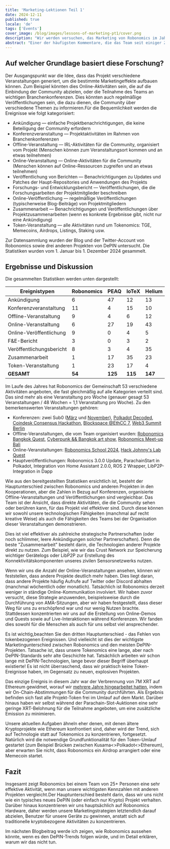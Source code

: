 ```yaml
---
title: 'Marketing-Lektionen Teil 1'
date: 2024-12-11
published: true
locale: 'de'
tags: ['Events']
cover_image: /blog/images/lessons-of-marketing-pt1/cover.png
description: "Wir werden versuchen, das Marketing von Robonomics im Jahr 2024 zu analysieren, die jährliche Aktivität des Projekts zu bewerten und sie mit ähnlichen Projekten zu vergleichen. Sie werden sehen, wie aktiv das Team im Laufe des Jahres war und welche Prinzipien Robonomics im Marketing verfolgt."
abstract: "Einer der häufigsten Kommentare, die das Team seit einiger Zeit hört, ist der Rat, mehr Marketing zu betreiben. Typischerweise werden diesen Vorschlägen keine durchdachten Marketingmaßnahmen folgen, aber die Botschaft ist klar. Wenn Sie mehr in Werbeaktivitäten investieren, wird alles wunderbar sein und Ihr Token wird zum Mond fliegen. In diesem Blogbeitrag werde ich versuchen, diese Situation zu analysieren, die jährliche Aktivität von Robonomics zu bewerten und sie mit ähnlichen Projekten zu vergleichen. Sie werden sehen, wie aktiv das Team im Laufe des Jahres war und welche Prinzipien wir im Marketing verfolgen. Ivan Berman [Fingerling42]" 
---
```


## Auf welcher Grundlage basiert diese Forschung?

Der Ausgangspunkt war die Idee, dass das Projekt verschiedene Veranstaltungen generiert, um die bestimmte Marketingeffekte aufbauen können. Zum Beispiel könnten dies Online-Aktivitäten sein, die auf die Einbindung der Community abzielen, oder die Teilnahme des Teams an wichtigen Branchenkonferenzen. Dies könnten auch regelmäßige Veröffentlichungen sein, die dazu dienen, die Community über verschiedene Themen zu informieren.Für die Bequemlichkeit werden die Ereignisse wie folgt kategorisiert:

- Ankündigung — einfache Projektbenachrichtigungen, die keine Beteiligung der Community erfordern
- Konferenzveranstaltung — Projektaktivitäten im Rahmen von Branchenkonferenzen
- Offline-Veranstaltung — IRL-Aktivitäten für die Community, organisiert vom Projekt (Menschen können zum Veranstaltungsort kommen und an etwas teilnehmen)
- Online-Veranstaltung — Online-Aktivitäten für die Community (Menschen können auf Online-Ressourcen zugreifen und an etwas teilnehmen)
- Veröffentlichung von Berichten — Benachrichtigungen zu Updates und Patches der Haupt-Repositories und Anwendungen des Projekts
- Forschungs- und Entwicklungsbericht — Veröffentlichungen, die die Forschungsarbeiten der Projektmitglieder beschreiben
- Online-Veröffentlichung — regelmäßige Veröffentlichungen (typischerweise Blog-Beiträge) von Projektmitgliedern
- Zusammenarbeit — Benachrichtigungen und Veröffentlichungen über Projektzusammenarbeiten (wenn es konkrete Ergebnisse gibt, nicht nur eine Ankündigung)
- Token-Veranstaltung — alle Aktivitäten rund um Tokenomics: TGE, Memecoins, Airdrops, Listings, Staking usw.

Zur Datensammlung wurden der Blog und der Twitter-Account von Robonomics sowie drei anderen Projekten von DePIN untersucht. Die Statistiken wurden vom 1. Januar bis 1. Dezember 2024 gesammelt.

## Ergebnisse und Diskussion

Die gesammelten Statistiken werden unten dargestellt:

<div class="big-table">

| **Ereignistypen** | **Robonomics** | **PEAQ** | **IoTeX** | **Helium** |
|-------------------|----------------|----------|-----------|------------|
| Ankündigung      | 6              | 47       | 12        | 13         |
| Konferenzveranstaltung | 11             | 4        | 15        | 10         |
| Offline-Veranstaltung   | 9              | 4        | 6         | 12         |
| Online-Veranstaltung    | 6              | 27       | 19        | 43         |
| Online-Veröffentlichung | 9              | 0        | 4         | 5          |
| F&E-Bericht            | 3              | 0        | 3         | 2          |
| Veröffentlichungsbericht | 8              | 3        | 4         | 35         |
| Zusammenarbeit         | 1              | 17       | 35        | 23         |
| Token-Veranstaltung    | 1              | 23       | 17        | 4          |
| **GESAMT**             | **54**         | **125**  | **115**   | **147**    |

</div>

Im Laufe des Jahres hat Robonomics der Gemeinschaft 53 verschiedene Aktivitäten angeboten, die fast gleichmäßig auf alle Kategorien verteilt sind. Das sind mehr als eine Veranstaltung pro Woche (genauer gesagt 53 Veranstaltungen / 48 Wochen = 1,1 Veranstaltung pro Woche). Zu den bemerkenswerten Veranstaltungen gehören: 

- Konferenzen: zwei Sub0 ([März](https://x.com/AIRA_Robonomics/status/1778039290590543945) und [November](https://x.com/AIRA_Robonomics/status/1851383351208284528)), [Polkadot Decoded](https://robonomics.network/blog/beer-bar-decoded2024/), [Coindesk Consensus Hackathon](https://robonomics.network/blog/robonomics-at-consensus-2024/), [Blockspace @EthCC 7](https://x.com/AIRA_Robonomics/status/1810274900478689311), [Web3 Summit Berlin](https://x.com/AIRA_Robonomics/status/1825637877562147198)
- Offline-Veranstaltungen, die vom Team organisiert wurden: [Robonomics Bangkok Quest](https://robonomics.network/blog/robo-season-pass-2025-welcome-to-the-paper-st-club/), [Cyberpunk && Bangkok art show](https://x.com/AIRA_Robonomics/status/1854244622949830930), [Robonomics Meet-up Bali](https://x.com/AIRA_Robonomics/status/1771734812857974962)
- Online-Veranstaltungen: [Robonomics School 2024](https://x.com/AIRA_Robonomics/status/1788860085701103701), [Hack Johnny's Lab Quest](https://robonomics.network/blog/robonomics-school-2024-hack-johnny-lab/)
- Hauptveröffentlichungen: Robonomics 3.0.0 Update, ParachainStart in Polkadot, Integration von Home Assistant 2.0.0, ROS 2 Wrapper, LibP2P-Integration in Dapp

Wie aus den bereitgestellten Statistiken ersichtlich ist, besteht der Hauptunterschied zwischen Robonomics und anderen Projekten in den Kooperationen, aber die Zahlen in Bezug auf Konferenzen, organisierte Offline-Veranstaltungen und Veröffentlichungen sind vergleichbar. Das Team ist der Ansicht, dass direkte Aktivitäten, die die Community sehen oder berühren kann, für das Projekt viel effektiver sind. Durch diese können wir sowohl unsere technologischen Fähigkeiten (manchmal auf recht kreative Weise) als auch die Fähigkeiten des Teams bei der Organisation dieser Veranstaltungen demonstrieren.

Dies ist viel effektiver als zahlreiche strategische Partnerschaften (oder noch schlimmer, leere Ankündigungen solcher Partnerschaften). Denn die beste "Zusammenarbeit" besteht darin, die Technologien anderer Projekte direkt zu nutzen. Zum Beispiel, wie wir das Crust Network zur Speicherung wichtiger Gerätelogs oder LibP2P zur Erstellung des Konnektivitätskomponenten unseres zivilen Sensorsnetzwerks nutzen.

Wenn wir uns die Anzahl der Online-Veranstaltungen ansehen, können wir feststellen, dass andere Projekte deutlich mehr haben. Dies liegt daran, dass andere Projekte häufig Aufrufe auf Twitter oder Discord abhalten (manchmal wöchentlich oder monatlich). Tatsächlich ist Robonomics derzeit weniger in ständige Online-Kommunikation involviert. Wir haben zuvor versucht, diese Strategie anzuwenden, beispielsweise durch die Durchführung von AMA-Sitzungen, aber wir haben festgestellt, dass dieser Weg für uns zu erschöpfend war und nur wenig Nutzen brachte. Stattdessen konzentrierten wir uns auf die Erstellung von Online-Demos und Quests sowie auf Live-Interaktionen während Konferenzen. Wir fanden dies sowohl für die Menschen als auch für uns selbst viel ansprechender.

Es ist wichtig,beachten Sie den dritten Hauptunterschied - das Fehlen von tokenbezogenen Ereignissen. Und vielleicht ist dies der wichtigste Marketingunterschied zwischen Robonomics und den meisten DePIN-Projekten. Tatsache ist, dass unsere Tokenomics eine lange, aber nach DePIN-Standards sehr alte Geschichte hat. Tatsächlich arbeiten wir schon lange mit DePIN-Technologien, lange bevor dieser Begriff überhaupt existierte! Es ist nicht überraschend, dass wir praktisch keine Token-Ereignisse haben, im Gegensatz zu neuen, explosiven Projekten.

Das einzige Ereignis in diesem Jahr war der Verbrennung von 7M XRT auf Ethereum gewidmet, worauf wir [mehrere Jahre hingearbeitet hatten](https://robonomics.network/blog/7-years-of-robonomics-development-and-burning-7-million-xrt/), indem wir On-Chain-Abstimmungen für die Community durchführten. Als Ergebnis befinden sich fast alle Projekt-Token frei im Umlauf auf dem Markt. Darüber hinaus haben wir selbst während der Parachain-Slot-Auktionen eine sehr geringe XRT-Belohnung für die Teilnahme angeboten, um eine zusätzliche Emission zu minimieren.

Unsere aktuellen Aufgaben ähneln eher denen, mit denen ältere Kryptoprojekte wie Ethereum konfrontiert sind, daher wird der Trend, sich auf Technologie statt auf Tokenomics zu konzentrieren, fortgesetzt. Natürlich wird die notwendige Grundfunktionalität für den Token-Umlauf gestartet (zum Beispiel Brücken zwischen Kusama\<\>Polkadot\<\>Ethereum), aber erwarten Sie nicht, dass Robonomics ein Airdrop arrangiert oder eine Memecoin startet.

## Fazit

Insgesamt zeigt Robonomics bei einem Team von 25+ Personen eine sehr effektive Aktivität, wenn man unsere wichtigsten Kennzahlen mit anderen Projekten vergleicht.Der Hauptunterschied besteht darin, dass wir uns nicht wie ein typisches neues DePIN (oder einfach nur Krypto) Projekt verhalten. Darüber hinaus konzentrieren wir uns hauptsächlich auf Robonomics Hardware, daher werden unsere Marketingstrategien letztendlich darauf abzielen, Benutzer für unsere Geräte zu gewinnen, anstatt sich auf traditionelle kryptobezogene Aktivitäten zu konzentrieren.

Im nächsten Blogbeitrag werde ich zeigen, wie Robonomics aussehen könnte, wenn es den DePIN-Trends folgen würde, und im Detail erklären, warum wir das nicht tun.